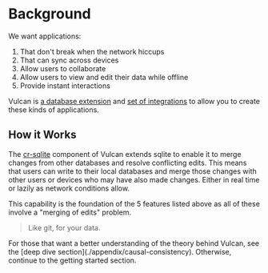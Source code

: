 
# Background

We want applications:

1. That don't break when the network hiccups
2. That can sync across devices
3. Allow users to collaborate
4. Allow users to view and edit their data while offline
5. Provide instant interactions

Vulcan is [a database extension](./cr-sqlite/intro) and [set of integrations](./js/wasm) to allow you to create these kinds of applications.

## How it Works

The [cr-sqlite](./cr-sqlite/intro) component of Vulcan extends sqlite to enable it to merge changes from other databases and resolve conflicting edits. This means that users can write to their local databases and merge those changes with other users or devices who may have also made changes. Either in real time or lazily as network conditions allow.

This capability is the foundation of the 5 features listed above as all of these involve a "merging of edits" problem.

> Like git, for your data.

<Callout type="info">
  For those that want a better understanding of the theory behind Vulcan, see
  the [deep dive section](./appendix/causal-consistency). Otherwise, continue
  to the getting started section.
</Callout>

